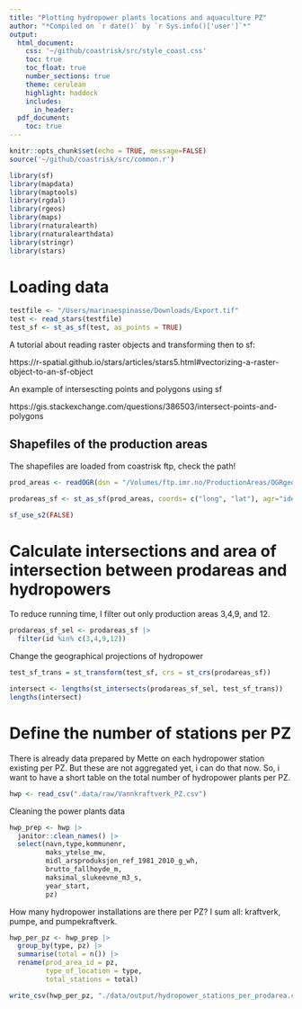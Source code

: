 ```yaml
---
title: "Plotting hydropower plants locations and aquaculture PZ"
author: "*Compiled on `r date()` by `r Sys.info()['user']`*"
output:
  html_document:
    css: '~/github/coastrisk/src/style_coast.css'
    toc: true
    toc_float: true
    number_sections: true
    theme: cerulean
    highlight: haddock
    includes: 
      in_header: 
  pdf_document:
    toc: true
---
```


```r
knitr::opts_chunk$set(echo = TRUE, message=FALSE)
source('~/github/coastrisk/src/common.r')
```

```r
library(sf)
library(mapdata)
library(maptools)
library(rgdal)
library(rgeos)
library(maps)
library(rnaturalearth)
library(rnaturalearthdata)
library(stringr)
library(stars)
```

# Loading data

```r
testfile <- "/Users/marinaespinasse/Downloads/Export.tif"
test <- read_stars(testfile)
test_sf <- st_as_sf(test, as_points = TRUE)
```


A tutorial about reading raster objects and transforming then to sf:

https://r-spatial.github.io/stars/articles/stars5.html#vectorizing-a-raster-object-to-an-sf-object


An example of intersescting points and polygons using sf

https://gis.stackexchange.com/questions/386503/intersect-points-and-polygons


## Shapefiles of the production areas

The shapefiles are loaded from coastrisk ftp, check the path!
```r
prod_areas <- readOGR(dsn = "/Volumes/ftp.imr.no/ProductionAreas/OGRgeoJSON_prodomr")

prodareas_sf <- st_as_sf(prod_areas, coords= c("long", "lat"), agr="identity")

sf_use_s2(FALSE)
```


# Calculate intersections and area of intersection between prodareas and hydropowers

To reduce running time, I filter out only production areas 3,4,9, and 12.

```r
prodareas_sf_sel <- prodareas_sf |> 
  filter(id %in% c(3,4,9,12))
```


Change the geographical projections of hydropower


```r
test_sf_trans = st_transform(test_sf, crs = st_crs(prodareas_sf))
```

```r
intersect <- lengths(st_intersects(prodareas_sf_sel, test_sf_trans))
lengths(intersect)
```

# Define the number of stations per PZ

There is already data prepared by Mette on each hydropower station existing per PZ. But these are not aggregated yet, i can do that now.
So, i want to have a short table on the total number of hydropower plants per PZ.

```r
hwp <- read_csv(".data/raw/Vannkraftverk_PZ.csv")
```

Cleaning the power plants data
```r
hwp_prep <- hwp |> 
  janitor::clean_names() |> 
  select(navn,type,kommunenr,
         maks_ytelse_mw,
         midl_arsproduksjon_ref_1981_2010_g_wh,
         brutto_fallhoyde_m,
         maksimal_slukeevne_m3_s,
         year_start,
         pz)
```

How many hydropower installations are there per PZ? I sum all: kraftverk, pumpe, and pumpekraftverk.

```r
hwp_per_pz <- hwp_prep |> 
  group_by(type, pz) |> 
  summarise(total = n()) |> 
  rename(prod_area_id = pz,
         type_of_location = type,
         total_stations = total)
```

```r
write_csv(hwp_per_pz, "./data/output/hydropower_stations_per_prodarea.csv")
```

